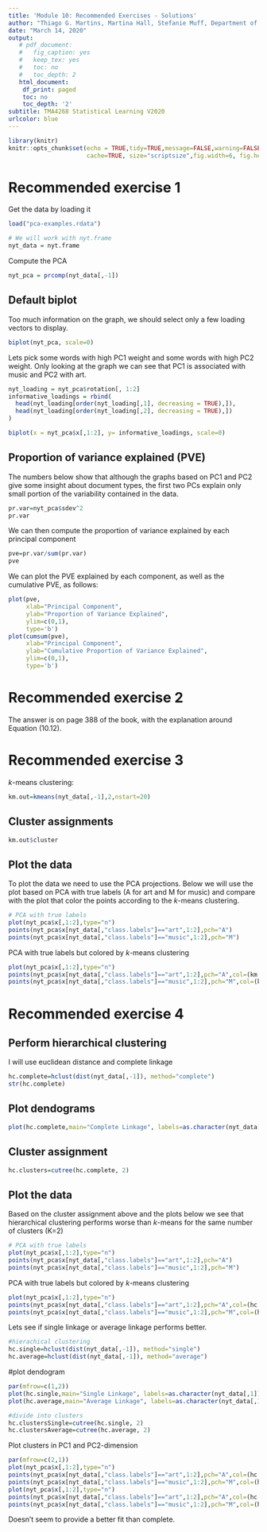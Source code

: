 ```yaml
---
title: 'Module 10: Recommended Exercises - Solutions'
author: "Thiago G. Martins, Martina Hall, Stefanie Muff, Department of Mathematical Sciences, NTNU"
date: "March 14, 2020"
output:
   # pdf_document:
   #   fig_caption: yes
   #   keep_tex: yes
   #   toc: no
   #   toc_depth: 2
   html_document:
    df_print: paged
    toc: no
    toc_depth: '2'
subtitle: TMA4268 Statistical Learning V2020
urlcolor: blue
---
```


```r
library(knitr)
knitr::opts_chunk$set(echo = TRUE,tidy=TRUE,message=FALSE,warning=FALSE,strip.white=TRUE,prompt=FALSE,
                      cache=TRUE, size="scriptsize",fig.width=6, fig.height=4,fig.align = "center")

```

# Recommended exercise 1

Get the data by loading it
```r

load("pca-examples.rdata")

# We will work with nyt.frame
nyt_data = nyt.frame
```

Compute the PCA

```r
nyt_pca = prcomp(nyt_data[,-1])
```

## Default biplot

Too much information on the graph, we should select only a few loading vectors to display.

```r
biplot(nyt_pca, scale=0)
```

Lets pick some words with high PC1 weight and some words with high PC2 weight. Only looking at the graph we can see that PC1 is associated with music and PC2 with art.

```r
nyt_loading = nyt_pca$rotation[, 1:2]
informative_loadings = rbind(
  head(nyt_loading[order(nyt_loading[,1], decreasing = TRUE),]),
  head(nyt_loading[order(nyt_loading[,2], decreasing = TRUE),])
)

biplot(x = nyt_pca$x[,1:2], y= informative_loadings, scale=0)
```

## Proportion of variance explained (PVE) 

The numbers below show that although the graphs based on PC1 and PC2 give some insight about document types, the first two PCs explain only small portion of the variability contained in the data.

```r
pr.var=nyt_pca$sdev^2
pr.var
```

We can then compute the proportion of variance explained by each principal component

```r
pve=pr.var/sum(pr.var)
pve
```

We can plot the PVE explained by each component, as well
as the cumulative PVE, as follows:

```r
plot(pve, 
     xlab="Principal Component", 
     ylab="Proportion of Variance Explained", 
     ylim=c(0,1),
     type='b')
plot(cumsum(pve), 
     xlab="Principal Component", 
     ylab="Cumulative Proportion of Variance Explained", 
     ylim=c(0,1),
     type='b')
```

# Recommended exercise 2

The answer is on page 388 of the book, with the explanation around Equation (10.12).

# Recommended exercise 3

$k$-means clustering:

```r
km.out=kmeans(nyt_data[,-1],2,nstart=20)
```

## Cluster assignments

```r
km.out$cluster
```

## Plot the data

To plot the data we need to use the PCA projections. Below we will use the plot based on PCA with true labels (A for art and M for music) and compare with the plot that color the points according to the $k$-means clustering.

```r
# PCA with true labels
plot(nyt_pca$x[,1:2],type="n")
points(nyt_pca$x[nyt_data[,"class.labels"]=="art",1:2],pch="A")
points(nyt_pca$x[nyt_data[,"class.labels"]=="music",1:2],pch="M")
```


PCA with true labels but colored by $k$-means clustering
```r
plot(nyt_pca$x[,1:2],type="n")
points(nyt_pca$x[nyt_data[,"class.labels"]=="art",1:2],pch="A",col=(km.out$cluster+1)[nyt_data[,"class.labels"]=="art"])
points(nyt_pca$x[nyt_data[,"class.labels"]=="music",1:2],pch="M",col=(km.out$cluster+1)[nyt_data[,"class.labels"]=="music"])
```

# Recommended exercise 4

## Perform hierarchical clustering

I will use euclidean distance and complete linkage

```r
hc.complete=hclust(dist(nyt_data[,-1]), method="complete")
str(hc.complete)
```

## Plot dendograms

```r
plot(hc.complete,main="Complete Linkage", labels=as.character(nyt_data[,1]), xlab="", sub="", cex=.9)
```

## Cluster assignment

```r
hc.clusters=cutree(hc.complete, 2)
```

## Plot the data

Based on the cluster assignment above and the plots below we see that hierarchical clustering performs worse than $k$-means for the same number of clusters (K=2)


```r
# PCA with true labels
plot(nyt_pca$x[,1:2],type="n")
points(nyt_pca$x[nyt_data[,"class.labels"]=="art",1:2],pch="A")
points(nyt_pca$x[nyt_data[,"class.labels"]=="music",1:2],pch="M")
```


PCA with true labels but colored by $k$-means clustering
```r
plot(nyt_pca$x[,1:2],type="n")
points(nyt_pca$x[nyt_data[,"class.labels"]=="art",1:2],pch="A",col=(hc.clusters+1)[nyt_data[,"class.labels"]=="art"])
points(nyt_pca$x[nyt_data[,"class.labels"]=="music",1:2],pch="M",col=(hc.clusters+1)[nyt_data[,"class.labels"]=="music"])
```

Lets see if single linkage or average linkage performs better.

```r
#hierachical clustering
hc.single=hclust(dist(nyt_data[,-1]), method="single")
hc.average=hclust(dist(nyt_data[,-1]), method="average")
```


#plot dendogram
```r
par(mfrow=c(1,2))
plot(hc.single,main="Single Linkage", labels=as.character(nyt_data[,1]), xlab="", sub="", cex=.9)
plot(hc.average,main="Average Linkage", labels=as.character(nyt_data[,1]), xlab="", sub="", cex=.9)

#divide into clusters
hc.clustersSingle=cutree(hc.single, 2)
hc.clustersAverage=cutree(hc.average, 2)
```

Plot clusters in PC1 and PC2-dimension
```r
par(mfrow=c(2,1))
plot(nyt_pca$x[,1:2],type="n")
points(nyt_pca$x[nyt_data[,"class.labels"]=="art",1:2],pch="A",col=(hc.clustersSingle+1)[nyt_data[,"class.labels"]=="art"])
points(nyt_pca$x[nyt_data[,"class.labels"]=="music",1:2],pch="M",col=(hc.clustersSingle+1)[nyt_data[,"class.labels"]=="music"])
plot(nyt_pca$x[,1:2],type="n")
points(nyt_pca$x[nyt_data[,"class.labels"]=="art",1:2],pch="A",col=(hc.clustersAverage+1)[nyt_data[,"class.labels"]=="art"])
points(nyt_pca$x[nyt_data[,"class.labels"]=="music",1:2],pch="M",col=(hc.clustersAverage+1)[nyt_data[,"class.labels"]=="music"])
```

Doesn't seem to provide a better fit than complete. 